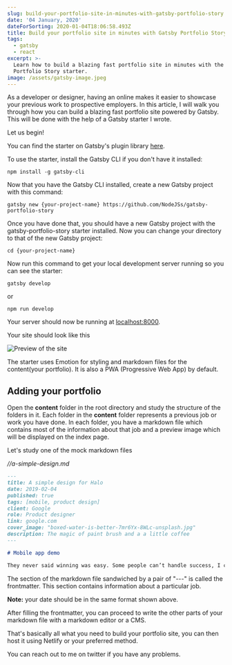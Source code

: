 ```yaml
---
slug: build-your-portfolio-site-in-minutes-with-gatsby-portfolio-story
date: '04 January, 2020'
dateForSorting: 2020-01-04T18:06:58.493Z
title: Build your portfolio site in minutes with Gatsby Portfolio Story
tags:
  - gatsby
  - react
excerpt: >-
  Learn how to build a blazing fast portfolio site in minutes with the Gatsby
  Portfolio Story starter.
image: /assets/gatsby-image.jpeg
---
```

As a developer or designer, having an online makes it easier to showcase your previous work to prospective employers. In this article, I will walk you through how you can build a blazing fast portfolio site powered by Gatsby. This will be done with the help of a Gatsby starter I wrote.

Let us begin!

You can find the starter on Gatsby's plugin library [here](https://www.gatsbyjs.org/packages/gatsby-portfolio-story/).

To use the starter, install the Gatsby CLI if you don't have it installed:

```
npm install -g gatsby-cli
```

Now that you have the Gatsby CLI installed, create a new Gatsby project with this command:

```
gatsby new {your-project-name} https://github.com/NodeJSs/gatsby-portfolio-story
```

Once you have done that, you should have a new Gatsby project with the gatsby-portfolio-story starter installed.
Now you can change your directory to that of the new Gatsby project:

```
cd {your-project-name}
```

Now run this command to get your local development server running so you can see the starter:

```
gatsby develop 
```

or

```
npm run develop
```

Your server should now be running at [localhost:8000](http://localhost:8000).

Your site should look like this

![Preview of the site](/assets/gatsby-portfolio-story-image.JPG "Preview of the site")

The starter uses Emotion for styling and markdown files for the content(your portfolio). It is also a PWA (Progressive Web App) by default.

## Adding your portfolio

Open the **content** folder in the root directory and study the structure of the folders in it. Each folder in the **content** folder represents a previous job or work you have done. In each folder, you have a markdown file which contains most of the information about that job and a preview image which will be displayed on the index page.

Let's study one of the mock markdown files

_//a-simple-design.md_

```markdown
---
title: A simple design for Halo
date: 2019-02-04
published: true
tags: [mobile, product design]
client: Google
role: Product designer
link: google.com
cover_image: "boxed-water-is-better-7mr6Yx-8WLc-unsplash.jpg"
description: The magic of paint brush and a a little coffee
---

# Mobile app demo

They never said winning was easy. Some people can’t handle success, I can. The key is to drink coconut, fresh coconut, trust me. Give thanks to the most high. Surround yourself with angels. They don’t want us to win. Give thanks 
```

The section of the markdown file sandwiched by a pair of "---" is called the frontmatter. This section contains information about a particular job.

**Note:** your date should be in the same format shown above.

After filling the frontmatter, you can proceed to write the other parts of your markdown file with a markdown editor or a CMS.

That's basically all what you need to build your portfolio site, you can then host it using Netlify or your preferred method.

You can reach out to me on twitter if you have any problems.
